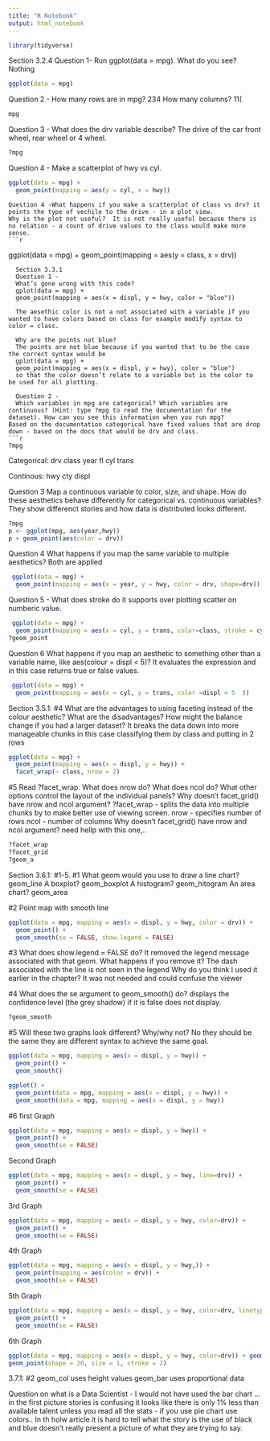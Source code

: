 ```yaml
---
title: "R Notebook"
output: html_notebook
---
```


```r
library(tidyverse)
```
Section 3.2.4
  Question 1- Run ggplot(data = mpg). What do you see? Nothing
```r
ggplot(data = mpg)
```
  Question 2 - How many rows are in mpg? 234  How many columns? 11(
```r
mpg
```

  Question 3 - What does the drv variable describe? 
  The drive of the car front wheel, rear wheel or 4 wheel.
 
```r
?mpg
```
  Question 4 - Make a scatterplot of hwy vs cyl.
```r
ggplot(data = mpg) + 
  geom_point(mapping = aes(y = cyl, x = hwy))
```
    Question 4 -What happens if you make a scatterplot of class vs drv? it points the type of vechile to the drive - in a plot view.
    Why is the plot not useful?  It is not really useful because there is no relation - a count of drive values to the class would make more sense.
    ```r
ggplot(data = mpg) + 
  geom_point(mapping = aes(y = class, x = drv))
```
  Section 3.3.1
  Question 1 -
  What’s gone wrong with this code? 
  gplot(data = mpg) + 
  geom_point(mapping = aes(x = displ, y = hwy, color = "blue"))
  
  The aesethic color is not a not associated with a variable if you wanted to have colors based on class for example modify syntax to color = class.
  
  Why are the points not blue?
  The points are not blue because if you wanted that to be the case the correct syntax would be 
  gplot(data = mpg) + 
  geom_point(mapping = aes(x = displ, y = hwy), color = "blue")
  so that the color doesn’t relate to a variable but is the color to be used for all plotting.
  
  Question 2 -
  Which variables in mpg are categorical? Which variables are continuous? (Hint: type ?mpg to read the documentation for the dataset). How can you see this information when you run mpg?
Based on the documentation categorical have fixed values that are drop down - based on the docs that would be drv and class.
```r
?mpg
```
  
  Categorical:
  drv
  class
  year
  fl
  cyl
  trans
  
  Continous:
  hwy
  cty
  displ
  

Question 3
Map a continuous variable to color, size, and shape. How do these aesthetics behave differently for categorical vs. continuous variables?
They show differenct stories and how data is distributed looks different. 
```r
?mpg
p <- ggplot(mpg, aes(year,hwy))
p + geom_point(aes(color = drv))
```
Question 4
What happens if you map the same variable to multiple aesthetics?
Both are applied
```r
 ggplot(data = mpg) + 
  geom_point(mapping = aes(x = year, y = hwy, color = drv, shape=drv)) 
```
Question 5 -
What does stroke do it supports over plotting scatter on numberic value.


```r
 ggplot(data = mpg) + 
  geom_point(mapping = aes(x = cyl, y = trans, color=class, stroke = cyl)) 
?geom_point
```
Question 6
What happens if you map an aesthetic to something other than a variable name, like aes(colour = displ < 5)?  It evaluates the expression and in this case returns true or false values.
```r
 ggplot(data = mpg) + 
  geom_point(mapping = aes(x = cyl, y = trans, color =displ < 5  )) 

```
Section 3.5.1: 
#4
What are the advantages to using faceting instead of the colour aesthetic? What are the disadvantages? How might the balance change if you had a larger dataset?  It breaks the data down into more manageable chunks in this case classifying them by class and putting in 2 rows
```r
ggplot(data = mpg) + 
  geom_point(mapping = aes(x = displ, y = hwy)) + 
  facet_wrap(~ class, nrow = 2)
```
#5
Read ?facet_wrap. What does nrow do? What does ncol do? What other options control the layout of the individual panels? Why doesn’t facet_grid() have nrow and ncol argument?
?facet_wrap - splits the data into multiple chunks by to make better use of viewing screen.
nrow - specifies number of rows
ncol - number of columns
Why doesn’t facet_grid() have nrow and ncol argument? need hellp with this one,..

```r
?facet_wrap
?facet_grid
?geom_a
```

  
Section 3.6.1: #1-5. 
#1
What geom would you use to draw a line chart? 
geom_line
A boxplot? 
geom_boxplot
A histogram?
geom_hitogram
An area chart?
geom_area

#2
Point map with smooth line 
```r
ggplot(data = mpg, mapping = aes(x = displ, y = hwy, color = drv)) + 
  geom_point() + 
  geom_smooth(se = FALSE, show.legend = FALSE)
```
#3
What does show.legend = FALSE do? 
It removed the legend message associated with that geom.
What happens if you remove it?
The dash associated with the line is not seen in the legend
Why do you think I used it earlier in the chapter?
It was not needed and could confuse the viewer 

#4
What does the se argument to geom_smooth() do? displays the confidence level (the grey shadow) if it is false does not display.

```r
?geom_smooth
```

#5
Will these two graphs look different? Why/why not?
No they should be the same they are different syntax to achieve the same goal.
```r
ggplot(data = mpg, mapping = aes(x = displ, y = hwy)) + 
  geom_point() + 
  geom_smooth()

ggplot() + 
  geom_point(data = mpg, mapping = aes(x = displ, y = hwy)) + 
  geom_smooth(data = mpg, mapping = aes(x = displ, y = hwy))
```

#6
first Graph
```r
ggplot(data = mpg, mapping = aes(x = displ, y = hwy)) + 
  geom_point() + 
  geom_smooth(se = FALSE)

```
Second Graph
```r
ggplot(data = mpg, mapping = aes(x = displ, y = hwy, line=drv)) + 
  geom_point() + 
  geom_smooth(se = FALSE)

```
3rd Graph
```r
ggplot(data = mpg, mapping = aes(x = displ, y = hwy, color=drv)) + 
  geom_point() + 
  geom_smooth(se = FALSE)

```
4th Graph
```r
ggplot(data = mpg, mapping = aes(x = displ, y = hwy,)) + 
  geom_point(mapping = aes(color = drv)) + 
  geom_smooth(se = FALSE)

```
5th Graph
```r
ggplot(data = mpg, mapping = aes(x = displ, y = hwy, color=drv, linetype=drv)) + 
  geom_point() + 
  geom_smooth(se = FALSE)

```
6th Graph
```r

ggplot(data = mpg, mapping = aes(x = displ, y = hwy, color=drv)) + geom_point(shape = 20, color="white", size = 2, stroke = 3)+
geom_point(shape = 20, size = 1, stroke = 2) 

```

3.7.1: 
#2
geom_col uses height values
geom_bar uses proportional data

Question on what is a Data Scientist -
I would not have used the bar chart ... in the first picture stories is confusing it looks like there is only 1% less than available talent unless you read all the stats - if you use  pie chart use colors..
In th holw article it is hard to tell what the story is the use of black and blue doesn't really present a picture of what they are trying to say.